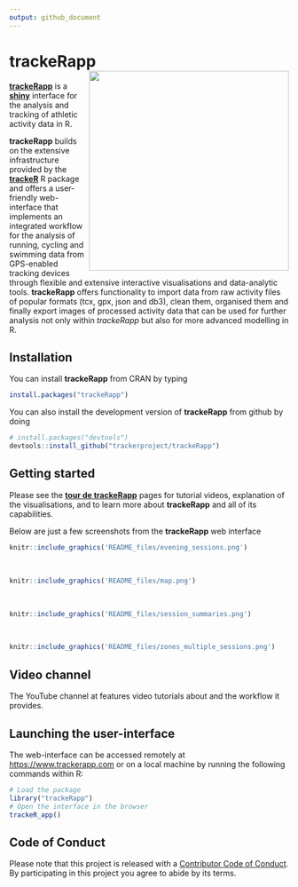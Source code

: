 ```yaml
---
output: github_document
---
```


# trackeRapp <img src="README_files/trackeRapp.svg" width="360" align="right">

[**trackeRapp**](https://trackerapp.com) is a
[**shiny**](http://shiny.rstudio.com) interface for the analysis and
tracking of athletic activity data in R.

**trackeRapp** builds on the extensive infrastructure provided by the
[**trackeR**](https://cran.r-project.org/package=trackeR) R package
and offers a user-friendly web-interface that implements an integrated
workflow for the analysis of running, cycling and swimming data from
GPS-enabled tracking devices through flexible and extensive
interactive visualisations and data-analytic tools. **trackeRapp**
offers functionality to import data from raw activity files of popular
formats (tcx, gpx, json and db3), clean them, organised them and
finally export images of processed activity data that can be used for
further analysis not only within *trackeRapp* but also for more
advanced modelling in R.

## Installation

You can install **trackeRapp** from CRAN by typing

```r
install.packages("trackeRapp")
```

You can also install the development version of **trackeRapp** from github by doing

```r
# install.packages("devtools")
devtools::install_github("trackerproject/trackeRapp")
```

## Getting started

Please see the [**tour de trackeRapp**](https://trackerproject.github.io/trackeRapp/) pages for tutorial videos, explanation of the visualisations, and to learn more about **trackeRapp** and all of its capabilities.

Below are just a few screenshots from the **trackeRapp** web interface

```r
knitr::include_graphics('README_files/evening_sessions.png')
```

<br>

```r
knitr::include_graphics('README_files/map.png')
```

<br>

```r
knitr::include_graphics('README_files/session_summaries.png')
```

<br>

```r
knitr::include_graphics('README_files/zones_multiple_sessions.png')
```

## Video channel
The YouTube channel at
\url{https://www.youtube.com/channel/UCY6y-pw8d1kek1WAIWiVhhw}
features video tutorials about \pkg{trackeRapp} and the workflow it provides.

## Launching the user-interface

The web-interface can be accessed remotely at <https://www.trackerapp.com> or on a local machine by running the following commands within R:

```r
# Load the package
library("trackeRapp")
# Open the interface in the browser
trackeR_app()
```

## Code of Conduct

Please note that this project is released with a [Contributor Code of Conduct](CONDUCT.md). By participating in this project you agree to abide by its terms.

